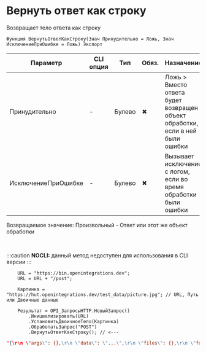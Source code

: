 ﻿---
sidebar_position: 4
description: Вернуть ответ как строку  и другие функции для работы с HTTP-клиент в Открытом пакете интеграций - бесплатной open-source библиотеке интеграций для 1С:Предприятие 8, OneScript и CLI
keywords: [1C, 1С, 1С:Предприятие, 1С:Предприятие 8.3, API, Интеграция, Сервисы, Обмен, OneScript, CLI, HTTP-клиент]
---


# Вернуть ответ как строку 
 Возвращает тело ответа как строку



`Функция ВернутьОтветКакСтроку(Знач Принудительно = Ложь, Знач ИсключениеПриОшибке = Ложь) Экспорт`

  | Параметр | CLI опция | Тип | Обяз. | Назначение |
  |-|-|-|-|-|
  | Принудительно | - | Булево | &#x2716; | Ложь > Вместо ответа будет возвращен объект обработки, если в ней были ошибки |
  | ИсключениеПриОшибке | - | Булево | &#x2716; | Вызывает исключение с логом, если во время обработки были ошибки |

  
  Возвращаемое значение:   Произвольный -  Ответ или этот же объект обработки

<br/>


:::caution
**NOCLI:** данный метод недоступен для использования в CLI версии
:::
<br/>


```bsl title="Пример использования для 1С:Предприятие/OneScript"
    URL = "https://bin.openintegrations.dev";
    URL = URL + "/post";

    Картинка = "https://hut.openintegrations.dev/test_data/picture.jpg"; // URL, Путь или Двоичные данные

    Результат = OPI_ЗапросыHTTP.НовыйЗапрос()
        .Инициализировать(URL)
        .УстановитьДвоичноеТело(Картинка)
        .ОбработатьЗапрос("POST")
        .ВернутьОтветКакСтроку(); // <---
```
    



```json title="Результат"
"{\r\n \"args\": {},\r\n \"data\": \"...\",\r\n \"files\": {},\r\n \"form\": {},\r\n \"headers\": {\r\n  \"Accept\": \"*/*\",\r\n  \"Accept-Charset\": \"utf-8\",\r\n  \"Accept-Encoding\": \"gzip\",\r\n  \"Connection\": \"Keep-Alive\",\r\n  \"Content-Length\": \"2114023\",\r\n  \"Content-Type\": \"application/octet-stream\",\r\n  \"Host\": \"localhost:2424\",\r\n  \"User-Agent\": \"1Script v$2.0.0.0\"\r\n },\r\n \"json\": null,\r\n \"origin\": \"***\",\r\n \"url\": \"http://localhost:2424/post\"\r\n}"
```
